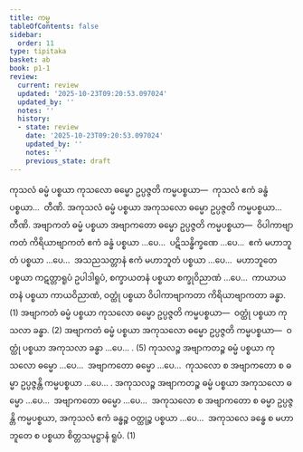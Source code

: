 ```yaml
---
title: ကမ္မ
tableOfContents: false
sidebar:
  order: 11
type: tipitaka
basket: ab
book: p1-1
review:
  current: review
  updated: '2025-10-23T09:20:53.097024'
  updated_by: ''
  notes: ''
  history:
  - state: review
    date: '2025-10-23T09:20:53.097024'
    updated_by: ''
    notes: ''
    previous_state: draft
---
```



<ReviewStatus review={frontmatter.review} showDetails={true} />

<HypothesisAnnotation frontmatter={frontmatter} />

<DynamicBreadcrumb />

<Division number="126" book="p1-1" e="ch" v="36" p="43">

<Paragraph number="471" book="p1-1">
ကုသလံ ဓမ္မံ ပစ္စယာ ကုသလော ဓမ္မော ဥပ္ပဇ္ဇတိ ကမ္မပစ္စယာ—  ကုသလံ ဧကံ ခန္ဓံ ပစ္စယာ…  တီဏိ.
</Paragraph>

<Paragraph number="472" book="p1-1">
အကုသလံ ဓမ္မံ ပစ္စယာ အကုသလော ဓမ္မော ဥပ္ပဇ္ဇတိ ကမ္မပစ္စယာ…  တီဏိ.
</Paragraph>

<Paragraph number="473" book="p1-1">
အဗျာကတံ ဓမ္မံ ပစ္စယာ အဗျာကတော ဓမ္မော ဥပ္ပဇ္ဇတိ ကမ္မပစ္စယာ—  ဝိပါကာဗျာကတံ ကိရိယာဗျာကတံ ဧကံ ခန္ဓံ ပစ္စယာ …ပေ…  ပဋိသန္ဓိက္ခဏေ …ပေ…  ဧကံ မဟာဘူတံ ပစ္စယာ …ပေ…  အသညသတ္တာနံ ဧကံ မဟာဘူတံ ပစ္စယာ …ပေ…  မဟာဘူတေ ပစ္စယာ ကဋတ္တာရူပံ ဥပါဒါရူပံ, စက္ခာယတနံ ပစ္စယာ စက္ခုဝိညာဏံ …ပေ…  ကာယာယတနံ ပစ္စယာ ကာယဝိညာဏံ, ဝတ္ထုံ ပစ္စယာ ဝိပါကာဗျာကတာ ကိရိယာဗျာကတာ ခန္ဓာ. (1)
</Paragraph>

<Paragraph number="474" book="p1-1">
အဗျာကတံ ဓမ္မံ ပစ္စယာ ကုသလော ဓမ္မော ဥပ္ပဇ္ဇတိ ကမ္မပစ္စယာ—  ဝတ္ထုံ ပစ္စယာ ကုသလာ ခန္ဓာ. (2)
</Paragraph>

<Paragraph number="475" book="p1-1">
အဗျာကတံ ဓမ္မံ ပစ္စယာ အကုသလော ဓမ္မော ဥပ္ပဇ္ဇတိ ကမ္မပစ္စယာ—  ဝတ္ထုံ ပစ္စယာ အကုသလာ ခန္ဓာ …ပေ… . (5)
</Paragraph>

<Paragraph number="476" book="p1-1">
ကုသလဉ္စ အဗျာကတဉ္စ ဓမ္မံ ပစ္စယာ ကုသလော ဓမ္မော …ပေ…  အဗျာကတော ဓမ္မော …ပေ…  ကုသလော စ အဗျာကတော စ ဓမ္မာ ဥပ္ပဇ္ဇန္တိ ကမ္မပစ္စယာ …ပေ… .
</Paragraph>

<Paragraph number="477" book="p1-1">
အကုသလဉ္စ အဗျာကတဉ္စ ဓမ္မံ ပစ္စယာ အကုသလော ဓမ္မော …ပေ…  အဗျာကတော ဓမ္မော …ပေ…  အကုသလော စ အဗျာကတော စ ဓမ္မာ ဥပ္ပဇ္ဇန္တိ ကမ္မပစ္စယာ, အကုသလံ ဧကံ ခန္ဓဉ္စ ဝတ္ထုဉ္စ ပစ္စယာ …ပေ…  အကုသလေ ခန္ဓေ စ မဟာဘူတေ စ ပစ္စယာ စိတ္တသမုဋ္ဌာနံ ရူပံ. (1)
</Paragraph>
</Division>